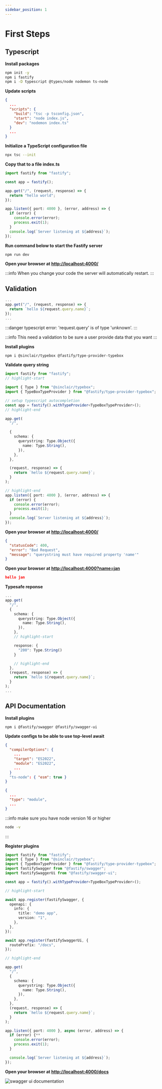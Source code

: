 ```yaml
---
sidebar_position: 1
---
```


# First Steps

## Typescript

**Install packages**

```bash
npm init -y
npm i fastify
npm i -D typescript @types/node nodemon ts-node
```

**Update scripts**

```json title="package.json"
{
  ...
  "scripts": {
    "build": "tsc -p tsconfig.json",
    "start": "node index.js",
    "dev": "nodemon index.ts"
  }
  ...
}
```

**Initialize a TypeScript configuration file**

```bash
npx tsc --init
```

**Copy that to a file index.ts**

```ts title="index.ts"
import fastify from "fastify";

const app = fastify();

app.get("/", (request, response) => {
  return "hello world";
});

app.listen({ port: 4000 }, (error, address) => {
  if (error) {
    console.error(error);
    process.exit(1);
  }
  console.log(`Server listening at ${address}`);
});
```

**Run command below to start the Fastify server**

```bash
npm run dev
```

**Open your browser at [http://localhost:4000/](http://localhost:4000/)**

:::info
When you change your code the server will automatically restart.
:::

## Validation

```ts title="index.ts"
...
app.get("/", (request, response) => {
  return `hello ${request.query.name}`;
});
...
```

:::danger
typescript error: 'request.query' is of type 'unknown'.
:::

:::info
This need a validation to be sure a user provide data that you want
:::

**Install plugins**

```bash
npm i @sinclair/typebox @fastify/type-provider-typebox
```

**Validate query string**

```ts title="index.ts"
import fastify from "fastify";
// highlight-start

import { Type } from "@sinclair/typebox";
import { TypeBoxTypeProvider } from "@fastify/type-provider-typebox";

// setup typescript autocompletion
const app = fastify().withTypeProvider<TypeBoxTypeProvider>();
// highlight-end

app.get(
  "/",

  {
    schema: {
      querystring: Type.Object({
        name: Type.String(),
      }),
    },
  },

  (request, response) => {
    return `hello ${request.query.name}`;
  }
);

// highlight-end
app.listen({ port: 4000 }, (error, address) => {
  if (error) {
    console.error(error);
    process.exit(1);
  }
  console.log(`Server listening at ${address}`);
});
```

**Open your browser at [http://localhost:4000/](http://localhost:4000/)**

```json
{
  "statusCode": 400,
  "error": "Bad Request",
  "message": "querystring must have required property 'name'"
}
```

**Open your browser at [http://localhost:4000?name=jan](http://localhost:4000?name=jan)**

```json
hello jan
```

**Typesafe reponse**

```ts
...
app.get(
  "/",
  {
    schema: {
      querystring: Type.Object({
        name: Type.String(),
      }),
    },
    // highlight-start

    response: {
      "200": Type.String()
    }

    // highlight-end
  },
  (request, response) => {
    return `hello ${request.query.name}`;
  }
);
...
```

## API Documentation

**Install plugins**

```bash
npm i @fastify/swagger @fastify/swagger-ui
```

**Update configs to be able to use top-level await**

```json title="tsconfig.json"
{
  "compilerOptions": {
    ...
    "target": "ES2022",
    "module": "ES2022",
    ...
  }
  "ts-node": { "esm": true }
}
```

```json title="package.json"
{
  ...
  "type": "module",
  ...
}
```

:::info
make sure you have node version 16 or higher

```bash
node -v
```

:::

**Register plugins**

```ts
import fastify from "fastify";
import { Type } from "@sinclair/typebox";
import { TypeBoxTypeProvider } from "@fastify/type-provider-typebox";
import fastifySwagger from "@fastify/swagger";
import fastifySwaggerUi from "@fastify/swagger-ui";

const app = fastify().withTypeProvider<TypeBoxTypeProvider>();

// highlight-start

await app.register(fastifySwagger, {
  openapi: {
    info: {
      title: "demo app",
      version: "1",
    },
  },
});

await app.register(fastifySwaggerUi, {
  routePrefix: "/docs",
});

// highlight-end

app.get(
  "/",
  {
    schema: {
      querystring: Type.Object({
        name: Type.String(),
      }),
    },
  },
  (request, response) => {
    return `hello ${request.query.name}`;
  }
);

app.listen({ port: 4000 }, async (error, address) => {
  if (error) {**
    console.error(error);
    process.exit(1);
  }

  console.log(`Server listening at ${address}`);
});
```

**Open your browser at [http://localhost:4000/docs](http://localhost:4000/docs)**

![swagger ui documentation](./img/swagger.png)

